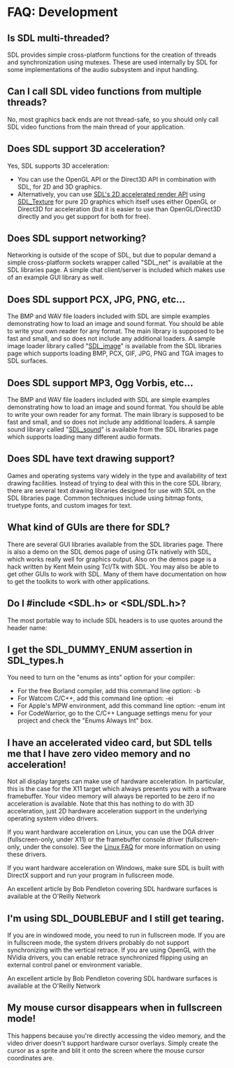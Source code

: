 = FAQ: Development =


== Is SDL multi-threaded? ==
SDL provides simple cross-platform functions for the creation of threads and synchronization using mutexes. These are used internally by SDL for some implementations of the audio subsystem and input handling.

== Can I call SDL video functions from multiple threads? ==
No, most graphics back ends are not thread-safe, so you should only call SDL video functions from the main thread of your application.

== Does SDL support 3D acceleration? ==
Yes, SDL supports 3D acceleration:
* You can use the OpenGL API or the Direct3D API in combination with SDL, for 2D and 3D graphics.
* Alternatively, you can use [[CategoryRender|SDL's 2D accelerated render API]] using [[SDL_Texture]] for pure 2D graphics which itself uses either OpenGL or Direct3D for acceleration (but it is easier to use than OpenGL/Direct3D directly and you get support for both for free).

== Does SDL support networking? ==
Networking is outside of the scope of SDL, but due to popular demand a simple cross-platform sockets wrapper called "SDL_net" is available at the SDL libraries page. A simple chat client/server is included which makes use of an example GUI library as well.

== Does SDL support PCX, JPG, PNG, etc... ==
The BMP and WAV file loaders included with SDL are simple examples demonstrating how to load an image and sound format. You should be able to write your own reader for any format. The main library is supposed to be fast and small, and so does not include any additional loaders.
A sample image loader library called "[http://www.libsdl.org/projects/SDL_image/ SDL_image]" is available from the SDL libraries page which supports loading BMP, PCX, GIF, JPG, PNG and TGA images to SDL surfaces.

== Does SDL support MP3, Ogg Vorbis, etc... ==
The BMP and WAV file loaders included with SDL are simple examples demonstrating how to load an image and sound format. You should be able to write your own reader for any format. The main library is supposed to be fast and small, and so does not include any additional loaders. A sample sound library called "[http://www.icculus.org/SDL_sound/ SDL_sound]" is available from the SDL libraries page which supports loading many different audio formats.

== Does SDL have text drawing support? ==
Games and operating systems vary widely in the type and availability of text drawing facilities. Instead of trying to deal with this in the core SDL library, there are several text drawing libraries designed for use with SDL on the SDL libraries page. Common techniques include using bitmap fonts, truetype fonts, and custom images for text.

== What kind of GUIs are there for SDL? ==
There are several GUI libraries available from the SDL libraries page.
There is also a demo on the SDL demos page of using GTk natively with SDL, which works really well for graphics output.
Also on the demos page is a hack written by Kent Mein using Tcl/Tk with SDL.
You may also be able to get other GUIs to work with SDL. Many of them have documentation on how to get the toolkits to work with other applications.

== Do I #include <SDL.h> or <SDL/SDL.h>? ==
The most portable way to include SDL headers is to use quotes around the header name:

<!-- include "SDL.h" -->

== I get the SDL_DUMMY_ENUM assertion in SDL_types.h ==
You need to turn on the "enums as ints" option for your compiler:

* For the free Borland compiler, add this command line option: -b
* For Watcom C/C++, add this command line option: -ei
* For Apple's MPW environment, add this command line option: -enum int
* For CodeWarrior, go to the C/C++ Language settings menu for your project and check the "Enums Always Int" box.

== I have an accelerated video card, but SDL tells me that I have zero video memory and no acceleration! ==
Not all display targets can make use of hardware acceleration. In particular, this is the case for the X11 target which always presents you with a software framebuffer. Your video memory will always be reported to be zero if no acceleration is available.
Note that this has nothing to do with 3D acceleration, just 2D hardware acceleration support in the underlying operating system video drivers.

If you want hardware acceleration on Linux, you can use the DGA driver (fullscreen-only, under X11) or the framebuffer console driver (fullscreen-only, under the console). See the [[FAQLinux|Linux FAQ]] for more information on using these drivers.

If you want hardware acceleration on Windows, make sure SDL is built with DirectX support and run your program in fullscreen mode.

An excellent article by Bob Pendleton covering SDL hardware surfaces is available at the O'Reilly Network


== I'm using SDL_DOUBLEBUF and I still get tearing. ==
If you are in windowed mode, you need to run in fullscreen mode. If you are in fullscreen mode, the system drivers probably do not support synchronizing with the vertical retrace. If you are using OpenGL with the NVidia drivers, you can enable retrace synchronized flipping using an external control panel or environment variable.

An excellent article by Bob Pendleton covering SDL hardware surfaces is available at the O'Reilly Network

== My mouse cursor disappears when in fullscreen mode! ==
This happens because you're directly accessing the video memory, and the video driver doesn't support hardware cursor overlays. Simply create the cursor as a sprite and blit it onto the screen where the mouse cursor coordinates are.
